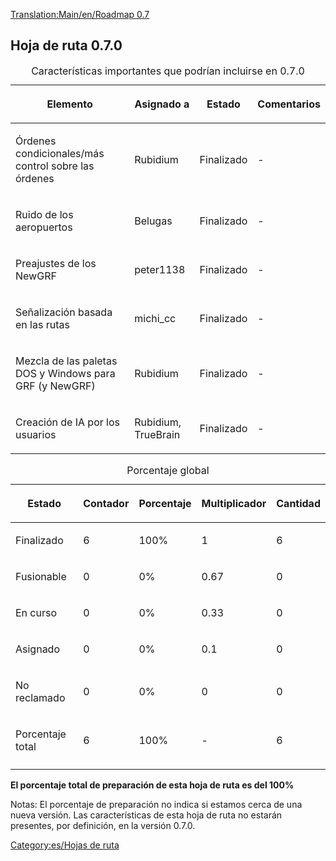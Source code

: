 {{Template:Histórico/Es}}
[[Translation:Main/en/Roadmap 0.7]]{{en/-}}{{Template:Encabezamiento hoja de ruta/Es|
Anterior=Hoja de ruta 0.6|
Actual=Hoja de ruta 0.7|
Siguiente=Hoja de ruta 1.0|
}}
== Hoja de ruta 0.7.0 ==

{| border="1"
|+ Características importantes que podrían incluirse en 0.7.0
|-
! Elemento !! Asignado a !! Estado !! Comentarios
|-
|Órdenes condicionales/más control sobre las órdenes || Rubidium
!class="checked" | Finalizado || -
|-
|Ruido de los aeropuertos || Belugas
!class="checked" | Finalizado || -
|-
|Preajustes de los NewGRF || peter1138
!class="checked" | Finalizado || -
|-
|Señalización basada en las rutas || michi_cc
!class="checked" | Finalizado || -
|-
|Mezcla de las paletas DOS y Windows para GRF (y NewGRF) || Rubidium
!class="checked" | Finalizado || -
|-
|Creación de IA por los usuarios || Rubidium, TrueBrain
!class="checked" | Finalizado || -
|}




{| border="1"
|+ Porcentaje global
|-
! Estado !! Contador !! Porcentaje !! Multiplicador !! Cantidad
|-
!class="checked" | Finalizado || 6 || 100% || 1 || 6
|-
!class="wip" | Fusionable || 0 || 0% || 0.67 || 0
|-
!class="wip" | En curso || 0 || 0% || 0.33 || 0
|-
!class="claimed" | Asignado || 0 || 0% || 0.1 || 0
|-
!class="unclaimed" | No reclamado || 0 || 0% || 0 || 0
|-
!class="wip" | Porcentaje total 
!class="wip" | 6
!class="wip" | 100% 
!class="wip" | - 
!class="wip" | 6
|-
|}
'''El porcentaje total de preparación de esta hoja de ruta es del 100%'''

Notas: El porcentaje de preparación no indica si estamos cerca de una nueva versión. Las características de esta hoja de ruta no estarán presentes, por definición, en la versión 0.7.0.
[[Category:es/Hojas de ruta]]